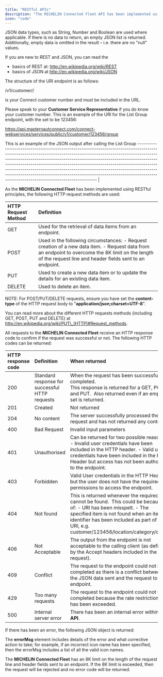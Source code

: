 ```yaml
---
title: "RESTful APIs"
description: "The MICHELIN Connected Fleet API has been implemented using RESTful principles. All requests are made to specific URI endpoints. Data to an endpoint and the response from an endpoint are formatted in JSON. "
icon: "code"
---
```


JSON data types, such as String, Number and Boolean are used where applicable. If there is no data to return, an empty JSON list is returned. Additionally, empty data is omitted in the result – i.e. there are no "null" values. 

If you are new to REST and JSON, you can read the 

- basics of REST at: [<u>http://en.wikipedia.org/wiki/REST</u>](http://en.wikipedia.org/wiki/REST)   
- basics of JSON at [<u>http://en.wikipedia.org/wiki/JSON</u>](http://en.wikipedia.org/wiki/JSON) 

The structure of the URI endpoint is as follows:

/v1/customer//

is your Connect customer number and must be included in the URL.

Please speak to your **Customer Service Representative** if you do know your customer number. This is an example of the URI for the List Group endpoint, with the  set to be 123456: 

[<u>https://api.masternautconnect.com/connect-webservices/services/public/v1/customer/123456/group</u>](https://api.masternautconnect.com/connect-webservices/services/public/v1/customer/123456/group)

This is an example of the JSON output after calling the List Group --------------------------------------------------------------------------------------------------------------------------------------------------------------------------------------------------------------------------------------------------------------------------------------------------------------------------------------------------------------------------------------------------------------------------------------------------------------------------------------------------------------------------------------------- |

As the **MICHELIN Connected Fleet** has been implemented using RESTful principles, the following HTTP request methods are used: 

| **HTTP Request Method** | **Definition**                                                                                                                                                                                                 |
| :---------------------- | :------------------------------------------------------------------------------------------------------------------------------------------------------------------------------------------------------------- |
| GET                     | Used for the retrieval of data items from an endpoint.                                                                                                                                                         |
| POST                    | Used in the following circumstances:  - Request creation of a new data item. - Request data from an endpoint to overcome the 8K limit on the length of the request line and header fields sent to an endpoint. |
| PUT                     | Used to create a new data item or to update the details for an existing data item.                                                                                                                             |
| DELETE                  | Used to delete an item.                                                                                                                                                                                        |

NOTE: For POST/PUT/DELETE requests, ensure you have set the **content-type** of the HTTP request body to "**application/json;charset=UTF-8**". 

You can read more about the different HTTP requests methods (including GET, POST, PUT and DELETE) at [<u>http://en.wikipedia.org/wiki/PUT\_(HTTP)#Request_methods</u>](http://en.wikipedia.org/wiki/PUT_\(HTTP\)#Request_methods). 

All requests to the **MICHELIN Connected Fleet** receive an HTTP response code to confirm if the request was successful or not. The following HTTP codes can be returned:

| **HTTP response code** | **Definition**                                 | **When returned**                                                                                                                                                                                                                                               |
| :--------------------- | :--------------------------------------------- | :-------------------------------------------------------------------------------------------------------------------------------------------------------------------------------------------------------------------------------------------------------------- |
| 200                    | Standard response for successful HTTP requests | When the request has been successfully completed.  <br />This response is returned for a GET, POST and PUT.  Also returned even if an empty set is returned.                                                                                                    |
| 201                    | Created                                        | Not returned                                                                                                                                                                                                                                                    |
| 204                    | No content                                     | The server successfully processed the request and has not returned any content.                                                                                                                                                                                 |
| 400                    | Bad Request                                    | Invalid input parameters                                                                                                                                                                                                                                        |
| 401                    | Unauthorised                                   | Can be returned for two possible reasons:  - Invalid user credentials have been included in the HTTP header. - Valid user credentials have been included in the HTTP Header but access has not been authorised to the endpoint.                                 |
| 403                    | Forbidden                                      | Valid User credentials in the HTTP Header but the user does not have the required permissions to access the endpoint.                                                                                                                                           |
| 404                    | Not found                                      | This is returned whenever the required URI cannot be found.  This could be because of:  - URI has been misspelt. - The specified item is not found when an item identifier has been included as part of the URI, e.g.  customer/123456/location/category/cat12. |
| 406                    | Not Acceptable                                 | The output from the endpoint is not acceptable to the calling client (as defined by the Accept headers included in the request).                                                                                                                                |
| 409                    | Conflict                                       | The request to the endpoint could not be completed as there is a conflict between the JSON data sent and the request to the endpoint.                                                                                                                           |
| 429                    | Too many requests                              | The request to the endpoint could not be completed because the rate restriction limit has been exceeded.                                                                                                                                                        |
| 500                    | Internal server error                          | There has been an internal error within the **API**.                                                                                                                                                                                                            |

If there has been an error, the following JSON object is returned:

The **errorMsg** element includes details of the error and what corrective action to take; for example, if an incorrect icon name has been specified, then the errorMsg includes a list of all the valid icon names. 

The **MICHELIN Connected Fleet** has an 8K limit on the length of the request line and header fields sent to an endpoint. If the 8K limit is exceeded, then the request will be rejected and no error code will be returned.